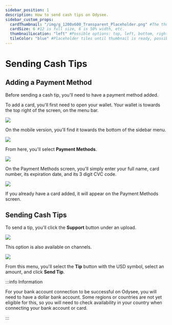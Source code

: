 ---
sidebar_position: 1
description: How to send cash tips on Odysee.
sidebar_custom_props:
  cardThumbnail: "/img/g_1200x600_Transparent_Placeholder.png" #The thumbnail on the category card.
  cardSize: 6 #12 is full size, 6 is 50% width, etc.
  thumbnailLocation: "left" #Possible options: top, left, bottom, right, none
  tileColor: "blue" #Placeholder tiles until thumbnail is ready, possible options: blue, cream, darkpurple, lightpurple, mauve, orange, pink, none
---

# Sending Cash Tips

## Adding a Payment Method

Before sending a cash tip, you'll need to have a payment method added. 

To add a card, you'll first need to open your wallet. Your wallet is towards the top right of the screen, on the menu bar.

![](/img/en/category-basics17.png)

On the mobile version, you'll find it towards the bottom of the sidebar menu.

![](/img/en/category-basics18.png)


From here, you'll select **Payment Methods**.

![](/img/en/category-basics23.png)

On the Payment Methods screen, you'll simply enter your full name, card number, its expiration date, and its 3 digit CVC code.

![](/img/en/category-basics24.png)

If you already have a card added, it will appear on the Payment Methods screen.

## Sending Cash Tips

To send a tip, you'll click the **Support** button under an upload.

![](/img/en/category-monetization6.png)

This option is also available on channels.

![](/img/en/category-monetization7.png)

From this menu, you'll select the **Tip** button with the USD symbol, select an amount, and click **Send Tip**.

:::info Information

For your bank account connection to be successful on Odysee, you will need to have a dollar bank account. Some regions or countries are not yet eligible for this, so you will need to check availability in your country when connecting your bank account or card.

:::